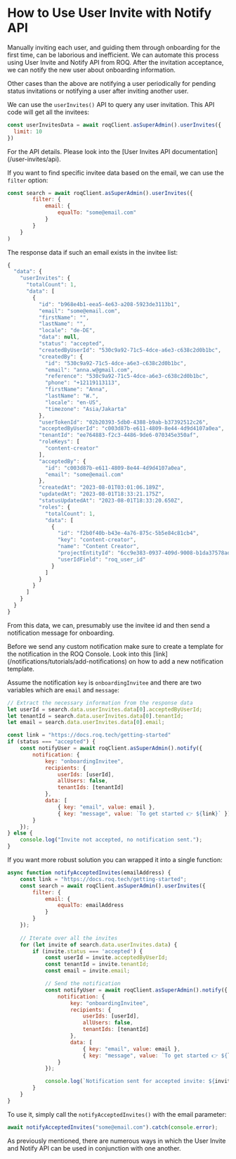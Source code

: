 
# How to Use User Invite with Notify API

Manually inviting each user, and guiding them through onboarding for the first time, can be laborious and inefficient. We can automate this process using User Invite and Notify API from ROQ. After the invitation acceptance, we can notify the new user about onboarding information.

Other cases than the above are notifying a user periodically for pending status invitations or notifying a user after inviting another user.

We can use the `userInvites()` API to query any user invitation. This API code will get all the invitees:

```js
const userInvitesData = await roqClient.asSuperAdmin().userInvites({
  limit: 10
})
```
<Callout type="info">
For the API details. Please look into the [User Invites API documentation](/user-invites/api).
</Callout>

If you want to find specific invitee data based on the email, we can use the `filter` option:

```js
const search = await roqClient.asSuperAdmin().userInvites({
		filter: {
			email: {
				equalTo: "some@email.com"
			}
		}
	}
)
```

The response data if such an email exists in the invitee list:

```js
{
  "data": {
    "userInvites": {
      "totalCount": 1,
      "data": [
        {
          "id": "b968e4b1-eea5-4e63-a208-5923de3113b1",
          "email": "some@email.com",
          "firstName": "",
          "lastName": "",
          "locale": "de-DE",
          "data": null,
          "status": "accepted",
          "createdByUserId": "530c9a92-71c5-4dce-a6e3-c638c2d0b1bc",
          "createdBy": {
            "id": "530c9a92-71c5-4dce-a6e3-c638c2d0b1bc",
            "email": "anna.w@gmail.com",
            "reference": "530c9a92-71c5-4dce-a6e3-c638c2d0b1bc",
            "phone": "+12119113113",
            "firstName": "Anna",
            "lastName": "W.",
            "locale": "en-US",
            "timezone": "Asia/Jakarta"
          },
          "userTokenId": "02b20393-5db0-4388-b9ab-b37392512c26",
          "acceptedByUserId": "c003d87b-e611-4809-8e44-4d9d4107a0ea",
          "tenantId": "ee764883-f2c3-4486-9de6-070345e350af",
          "roleKeys": [
            "content-creator"
          ],
          "acceptedBy": {
            "id": "c003d87b-e611-4809-8e44-4d9d4107a0ea",
            "email": "some@email.com"
          },
          "createdAt": "2023-08-01T03:01:06.189Z",
          "updatedAt": "2023-08-01T18:33:21.175Z",
          "statusUpdatedAt": "2023-08-01T18:33:20.650Z",
          "roles": {
            "totalCount": 1,
            "data": [
              {
                "id": "f2b0f40b-b43e-4a76-875c-5b5e84c81cb4",
                "key": "content-creator",
                "name": "Content Creator",
                "projectEntityId": "6cc9e383-0937-409d-9008-b1da37578ad1",
                "userIdField": "roq_user_id"
              }
            ]
          }
        }
      ]
    }
  }
}
```

From this data, we can, presumably use the invitee id and then send a notification message for onboarding.

<Callout type="info">
Before we send any custom notification make sure to create a template for the notification in the ROQ Console. Look into this [link](/notifications/tutorials/add-notifications) on how to add a new notification template.
</Callout>

Assume the notification `key` is `onboardingInvitee` and there are two variables which are `email` and `message`:

```js
// Extract the necessary information from the response data
let userId = search.data.userInvites.data[0].acceptedByUserId;
let tenantId = search.data.userInvites.data[0].tenantId;
let email = search.data.userInvites.data[0].email;

const link = "https://docs.roq.tech/getting-started"
if (status === "accepted") {
	const notifyUser = await roqClient.asSuperAdmin().notify({
		notification: {
			key: "onboardingInvitee",
			recipients: {
				userIds: [userId], 
				allUsers: false,
				tenantIds: [tenantId]
			},
			data: [
				{ key: "email", value: email },
				{ key: "message", value: `To get started 👉 ${link}` }]
		}
	});
} else {
    console.log("Invite not accepted, no notification sent.");
}
```


If you want more robust solution you can wrapped it into a single function:

```js
async function notifyAcceptedInvites(emailAddress) {
    const link = "https://docs.roq.tech/getting-started";
	const search = await roqClient.asSuperAdmin().userInvites({
        filter: {
            email: {
                equalTo: emailAddress
            }
        }
    });
    
    // Iterate over all the invites
    for (let invite of search.data.userInvites.data) {
        if (invite.status === 'accepted') {
            const userId = invite.acceptedByUserId;
            const tenantId = invite.tenantId;
            const email = invite.email;

            // Send the notification
            const notifyUser = await roqClient.asSuperAdmin().notify({
                notification: {
                    key: "onboardingInvitee",
                    recipients: {
                        userIds: [userId],
                        allUsers: false,
                        tenantIds: [tenantId]
                    },
                    data: [
                        { key: "email", value: email },
                        { key: "message", value: `To get started 👉 ${link}` }]
                }
            });

            console.log(`Notification sent for accepted invite: ${invite.id}`);
        }
    }
}
```

To use it, simply call the `notifyAcceptedInvites()` with the email parameter:

```js
await notifyAcceptedInvites("some@email.com").catch(console.error);
```

As previously mentioned, there are numerous ways in which the User Invite and Notify API can be used in conjunction with one another.